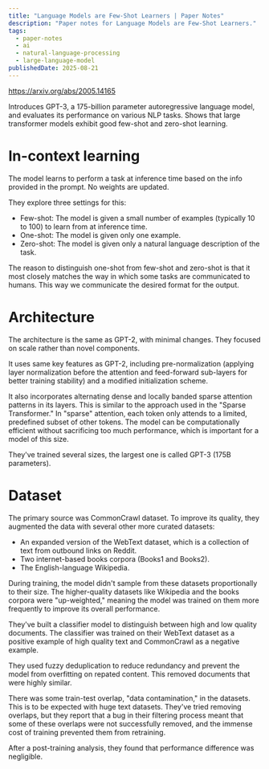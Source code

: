 ```yaml
---
title: "Language Models are Few-Shot Learners | Paper Notes"
description: "Paper notes for Language Models are Few-Shot Learners."
tags:
  - paper-notes
  - ai
  - natural-language-processing
  - large-language-model
publishedDate: 2025-08-21
---
```


https://arxiv.org/abs/2005.14165

Introduces GPT-3, a 175-billion parameter autoregressive language model, and evaluates its performance on various NLP tasks.
Shows that large transformer models exhibit good few-shot and zero-shot learning.

# In-context learning

The model learns to perform a task at inference time based on the info provided in the prompt.
No weights are updated.

They explore three settings for this:
- Few-shot: The model is given a small number of examples (typically 10 to 100) to learn from at inference time.
- One-shot: The model is given only one example.
- Zero-shot: The model is given only a natural language description of the task.

The reason to distinguish one-shot from few-shot and zero-shot is that it most closely matches the way in which some tasks are communicated to humans.
This way we communicate the desired format for the output.

# Architecture

The architecture is the same as GPT-2, with minimal changes.
They focused on scale rather than novel components.

It uses same key features as GPT-2, including pre-normalization (applying layer normalization before the attention and feed-forward sub-layers for better training stability) and a modified initialization scheme.

It also incorporates alternating dense and locally banded sparse attention patterns in its layers.
This is similar to the approach used in the "Sparse Transformer."
In "sparse" attention, each token only attends to a limited, predefined subset of other tokens.
The model can be computationally efficient without sacrificing too much performance, which is important for a model of this size.

They've trained several sizes, the largest one is called GPT-3 (175B parameters).

# Dataset

The primary source was CommonCrawl dataset.
To improve its quality, they augmented the data with several other more curated datasets:
- An expanded version of the WebText dataset, which is a collection of text from outbound links on Reddit.
- Two internet-based books corpora (Books1 and Books2).
- The English-language Wikipedia.

During training, the model didn't sample from these datasets proportionally to their size.
The higher-quality datasets like Wikipedia and the books corpora were "up-weighted," meaning the model was trained on them more frequently to improve its overall performance.

They've built a classifier model to distinguish between high and low quality documents.
The classifier was trained on their WebText dataset as a positive example of high quality text and CommonCrawl as a negative example.

They used fuzzy deduplication to reduce redundancy and prevent the model from overfitting on repated content.
This removed documents that were highly similar.

There was some train-test overlap, "data contamination," in the datasets.
This is to be expected with huge text datasets.
They've tried removing overlaps, but they report that a bug in their filtering process meant that some of these overlaps were not successfully removed, and the immense cost of training prevented them from retraining.

After a post-training analysis, they found that performance difference was negligible.
